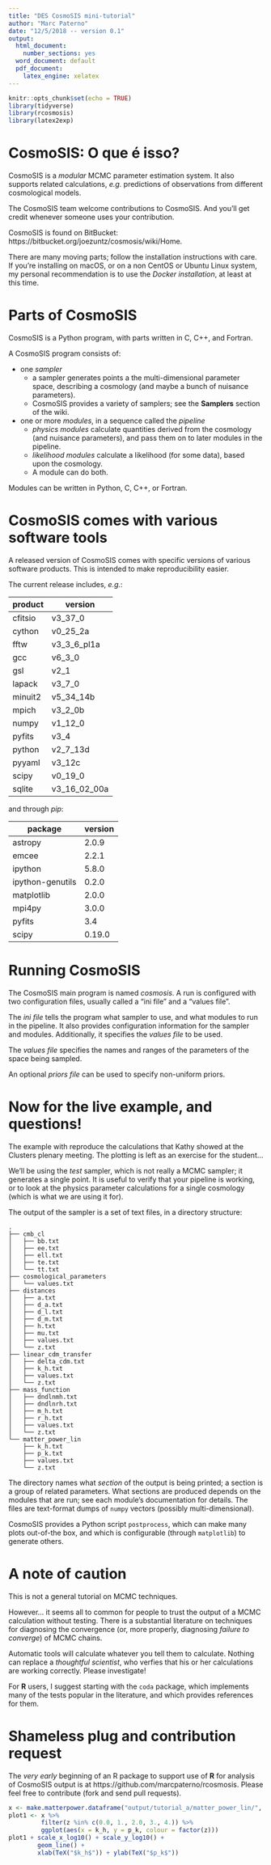 ```yaml
---
title: "DES CosmoSIS mini-tutorial"
author: "Marc Paterno"
date: "12/5/2018 -- version 0.1"
output:
  html_document:
    number_sections: yes
  word_document: default
  pdf_document: 
    latex_engine: xelatex
---
```


```r
knitr::opts_chunk$set(echo = TRUE)
library(tidyverse)
library(rcosmosis)
library(latex2exp)
```

# CosmoSIS: O que é isso?

CosmoSIS is a *modular* MCMC parameter estimation system.
It also supports related calculations,
*e.g.* predictions of observations from different cosmological models.

The CosmoSIS team welcome contributions to CosmoSIS.
And you’ll get credit whenever someone uses your contribution.

CosmoSIS is found on BitBucket: https://bitbucket.org/joezuntz/cosmosis/wiki/Home.

There are many moving parts;
follow the installation instructions with care.
If you're installing on macOS,
or on a non CentOS or Ubuntu Linux system,
my personal recommendation is to use the *Docker installation*,
at least at this time.

# Parts of CosmoSIS

CosmoSIS is a Python program,
with parts written in C, C++, and Fortran.

A CosmoSIS program consists of:

* one *sampler*
    * a sampler generates points a the multi-dimensional parameter space,
      describing a cosmology (and maybe a bunch of nuisance parameters).
    * CosmoSIS provides a variety of samplers; see the **Samplers** section
      of the wiki.
* one or more *modules*, in a sequence called the *pipeline*
    * *physics modules* calculate quantities derived from the cosmology (and
      nuisance parameters), and pass them on to later modules in the pipeline.
    * *likelihood modules* calculate a likelihood (for some data), based upon
      the cosmology.
    * A module can do both.

Modules can be written in Python, C, C++, or Fortran.

# CosmoSIS comes with various software tools

A released version of CosmoSIS comes with specific versions of various software
products. This is intended to make reproducibility easier.

The current release includes, *e.g.*:

product   |    version
---       | ---
cfitsio   |       v3_37_0
cython    |       v0_25_2a
fftw      |      v3_3_6_pl1a
gcc       |      v6_3_0
gsl       |        v2_1
lapack    |        v3_7_0
minuit2   |        v5_34_14b
mpich     |        v3_2_0b
numpy     |        v1_12_0
pyfits    |        v3_4
python    |        v2_7_13d
pyyaml    |        v3_12c
scipy     |        v0_19_0
sqlite    |        v3_16_02_00a

and through *pip*:

package | version
---     | ---
astropy | 2.0.9
emcee | 2.2.1
ipython | 5.8.0
ipython-genutils | 0.2.0
matplotlib | 2.0.0
mpi4py | 3.0.0
pyfits | 3.4
scipy | 0.19.0

# Running CosmoSIS

The CosmoSIS main program is named *cosmosis*.
A run is configured with two configuration files,
usually called a "ini file" and a "values file".

The *ini file* tells the program what sampler to use, and what modules to run in the pipeline.
It also provides configuration information for the sampler and modules.
Additionally, it specifies the *values file* to be used.

The *values file* specifies the names and ranges of the parameters of the space being sampled.

An optional *priors file* can be used to specify non-uniform priors.

# Now for the live example, and questions!

The example with reproduce the calculations that Kathy showed at the Clusters plenary meeting.
The plotting is left as an exercise for the student...

We'll be using the *test* sampler, which is not really a MCMC sampler;
it generates a single point.
It is useful to verify that your pipeline is working,
or to look at the physics parameter calculations for a single cosmology
(which is what we are using it for).

The output of the sampler is a set of text files, in a directory structure:
```
.
├── cmb_cl
│   ├── bb.txt
│   ├── ee.txt
│   ├── ell.txt
│   ├── te.txt
│   └── tt.txt
├── cosmological_parameters
│   └── values.txt
├── distances
│   ├── a.txt
│   ├── d_a.txt
│   ├── d_l.txt
│   ├── d_m.txt
│   ├── h.txt
│   ├── mu.txt
│   ├── values.txt
│   └── z.txt
├── linear_cdm_transfer
│   ├── delta_cdm.txt
│   ├── k_h.txt
│   ├── values.txt
│   └── z.txt
├── mass_function
│   ├── dndlnmh.txt
│   ├── dndlnrh.txt
│   ├── m_h.txt
│   ├── r_h.txt
│   ├── values.txt
│   └── z.txt
└── matter_power_lin
    ├── k_h.txt
    ├── p_k.txt
    ├── values.txt
    └── z.txt
```
 The directory names what *section* of the output is being printed;
 a section is a group of related parameters.
 What sections are produced depends on the modules that are run;
 see each module's documentation for details.
 The files are text-format dumps of `numpy` vectors
 (possibly multi-dimensional).
 
 CosmoSIS provides a Python script `postprocess`,
 which can make many plots out-of-the box,
 and which is configurable
 (through `matplotlib`) to generate others.

# A note of caution

This is not a general tutorial on MCMC techniques.

However... it seems all to common for people to trust the output of a MCMC calculation
without testing.
There is a substantial literature on techniques for diagnosing the convergence
(or, more properly, diagnosing *failure to converge*)
of MCMC chains.

Automatic tools will calculate whatever you tell them to calculate.
Nothing can replace a *thoughtful scientist*,
who verfies that his or her calculations are working correctly.
Please investigate!

For **R** users,
I suggest starting with the `coda` package,
which implements many of the tests popular in the literature,
and which provides references for them.


# Shameless plug and contribution request

The *very early* beginning of an R package
to support use of **R** for analysis of CosmoSIS output
is at https://github.com/marcpaterno/rcosmosis.
Please feel free to contribute (fork and send pull requests).

```r

x <- make.matterpower.dataframe("output/tutorial_a/matter_power_lin/", "a")
plot1 <- x %>%
         filter(z %in% c(0.0, 1., 2.0, 3., 4.)) %>%
         ggplot(aes(x = k_h, y = p_k, colour = factor(z)))
plot1 + scale_x_log10() + scale_y_log10() +
        geom_line() + 
        xlab(TeX("$k_h$")) + ylab(TeX("$p_k$"))
```

